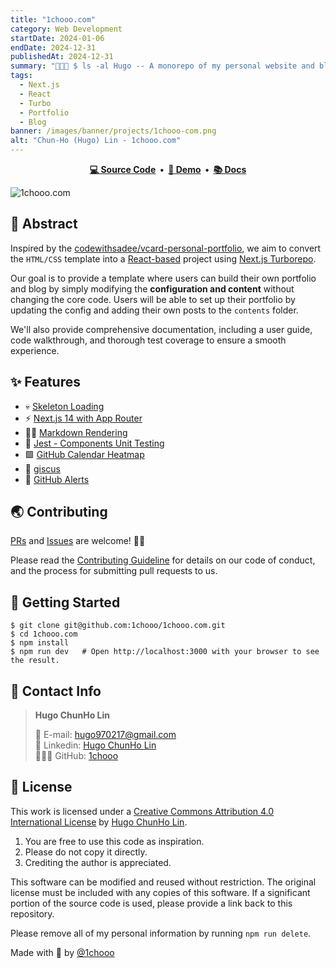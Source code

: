 ```yaml
---
title: "1chooo.com"
category: Web Development
startDate: 2024-01-06
endDate: 2024-12-31
publishedAt: 2024-12-31
summary: "👨🏻‍💻 $ ls -al Hugo -- A monorepo of my personal website and blog built using React and Next.js Turbo, responsive for all devices"
tags: 
  - Next.js
  - React
  - Turbo
  - Portfolio
  - Blog
banner: /images/banner/projects/1chooo-com.png
alt: "Chun-Ho (Hugo) Lin - 1chooo.com"
---
```


<div align="center">
  <strong>
    <a href="https://github.com/1chooo/1chooo.com">💻 Source Code</a>&nbsp;&nbsp;&bull;&nbsp;
    <a href="https://1chooo.com">🎥 Demo</a>&nbsp;&nbsp;&bull;&nbsp;
    <a href="https://docs.1chooo.com">📚 Docs</a>
  </strong>
</div>

![1chooo.com](/images/banner/projects/1chooo-com.png)

## 📍 Abstract

Inspired by the [codewithsadee/vcard-personal-portfolio](https://github.com/codewithsadee/vcard-personal-portfolio), we aim to convert the `HTML/CSS` template into a [React-based](https://react.dev/) project using [Next.js Turborepo](https://turbo.build/).

Our goal is to provide a template where users can build their own portfolio and blog by simply modifying the **configuration and content** without changing the core code. Users will be able to set up their portfolio by updating the config and adding their own posts to the `contents` folder.

We'll also provide comprehensive documentation, including a user guide, code walkthrough, and thorough test coverage to ensure a smooth experience.

## ✨ Features

- 💀 [Skeleton Loading]
- ⚡️ [Next.js 14 with App Router]
- ✍🏻 [Markdown Rendering]
- 🧪 [Jest - Components Unit Testing]
- 🟩 [GitHub Calendar Heatmap]
- 💎 [giscus]
- 🚨 [GitHub Alerts]

[Skeleton Loading]: https://github.com/dvtng/react-loading-skeleton
[Next.js 14 with App Router]: https://nextjs.org/
[Markdown Rendering]: https://github.com/hashicorp/next-mdx-remote
[Jest - Components Unit Testing]: https://jestjs.io/
[GitHub Calendar Heatmap]: https://github.com/grubersjoe/react-github-calendar
[giscus]: https://giscus.app/
[GitHub Alerts]: https://github.com/chrisweb/rehype-github-alerts

## 🌏 Contributing

[PRs](https://github.com/1chooo/1chooo.com/pulls) and [Issues](https://github.com/1chooo/1chooo.com/issues) are welcome! 🫵🏻

Please read the [Contributing Guideline] for details on our code of conduct, and the process for submitting pull requests to us.

[Contributing Guideline]: https://docs.1chooo.com/contributing

## 🔩 Getting Started

```shell
$ git clone git@github.com:1chooo/1chooo.com.git
$ cd 1chooo.com
$ npm install
$ npm run dev   # Open http://localhost:3000 with your browser to see the result.
```

## 📲 Contact Info

> **Hugo ChunHo Lin**
> 
>   📩 E-mail: <a href="mailto:hugo970217@gmail.com">hugo970217@gmail.com</a>
> <br />
>   🧳 Linkedin: <a href="https://www.linkedin.com/in/1chooo/">Hugo ChunHo Lin</a>
> <br />
>   👨🏻‍💻 GitHub: <a href="https://github.com/1chooo">1chooo</a>

## 🪪 License

This work is licensed under a
[Creative Commons Attribution 4.0 International License][cc-by] by [Hugo ChunHo Lin][1chooo-com].

[cc-by]: http://creativecommons.org/licenses/by/4.0/

1. You are free to use this code as inspiration.
2. Please do not copy it directly.
3. Crediting the author is appreciated.

This software can be modified and reused without restriction.
The original license must be included with any copies of this software.
If a significant portion of the source code is used, please provide a link back to this repository.

Please remove all of my personal information by running `npm run delete`.

Made with 🖤 by [@1chooo][1chooo-com]

[1chooo-com]: https://1chooo.com

